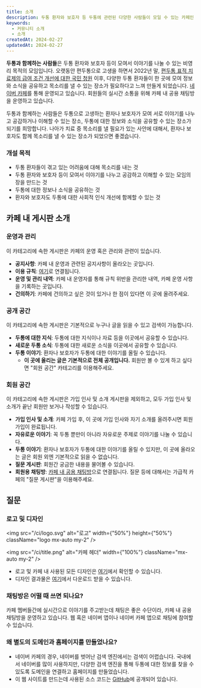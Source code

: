 ```yaml
---
title: 소개
description: 두통 환자와 보호자 등 두통에 관련된 다양한 사람들이 모일 수 있는 카페인 "두통과 함께하는 사람들"를 소개하고, 운영 규칙을 안내합니다.
keywords:
  - 커뮤니티 소개
  - 소개
createdAt: 2024-02-27
updatedAt: 2024-02-27
---
```


<b>두통과 함께하는 사람들</b>은 두통 환자와 보호자 등이 모여서 이야기를 나눌 수
있는 비영리 목적의 모임입니다. 오랫동안 편두통으로 고생을 하면서 2022년 말,
[편두통 표적 치료제의 급여 조건 개선에 대한 국민
청원](https://petitions.assembly.go.kr/status/onGoing/E1F0409853F26C45E054B49691C1987F)
이후, 다양한 두통 환자들이 한 곳에 모여 정보와 소식을 공유하고 목소리를 낼 수
있는 장소가 필요하다고 느껴 만들게 되었습니다. [네이버 카페](/)를 통해 운영되고
있습니다. 회원들의 실시간 소통을 위해 카페 내 공용 채팅방을 운영하고 있습니다.

두통과 함께하는 사람들은 두통으로 고생하는 환자나 보호자가 모여 서로 이야기를 나누고 공감하거나 이해할 수 있는 장소, 두통에 대한 정보와 소식을 공유할 수 있는 장소가 되기를 희망합니다.
나아가 치료 중 목소리를 낼 필요가 있는 사안에 대해서, 환자나 보호자도 함께 목소리를 낼 수 있는 장소가 되었으면 좋겠습니다.

### 개설 목적

- 두통 환자들이 겪고 있는 어려움에 대해 목소리를 내는 것
- 두통 환자와 보호자 등이 모여서 이야기를 나누고 공감하고 이해할 수 있는 모임의 장을 만드는 것
- 두통에 대한 정보나 소식을 공유하는 것
- 환자와 보호자도 두통에 대한 사회적 인식 개선에 함께할 수 있는 것

## 카페 내 게시판 소개

### 운영과 관리

이 카테고리에 속한 게시판은 카페의 운영 혹은 관리와 관련이 있습니다.

- **공지사항**: 카페 내 운영과 관련된 공지사항이 올라오는 곳입니다.
- **이용 규칙**: [여기](/pages/rules)로 연결됩니다.
- **운영 및 관리 내역**: 카페 내 운영자를 통해 규칙 위반을 관리한 내역, 카페 운영 사항을 기록하는 곳입니다.
- **건의하기**: 카페에 건의하고 싶은 것이 있거나 한 점이 있다면 이 곳에 올려주세요.

### 공개 공간

이 카테고리에 속한 게시판은 기본적으로 누구나 글을 읽을 수 있고 검색이 가능합니다.

- **두통에 대한 지식**: 두통에 대한 지식이나 자료 등을 이곳에서 공유할 수 있습니다.
- **새로운 두통 소식**: 두통에 대한 새로운 소식을 이곳에서 공유할 수 있습니다.
- **두통 이야기**: 환자나 보호자가 두통에 대한 이야기를 올릴 수 있습니다.
  - **이 곳에 올리는 글은 기본적으로 전체 공개입니다.** 회원만 볼 수 있게 하고 싶다면 "회원 공간" 카테고리를 이용해주세요.

### 회원 공간

이 카테고리에 속한 게시판은 가입 인사 및 소개 게시판을 제외하고, 모두 가입 인사 및 소개가 끝난 회원만 보거나 작성할 수 있습니다.

- **가입 인사 및 소개**: 카페 가입 후, 이 곳에 가입 인사와 자기 소개를 올려주시면 회원 가입이 완료됩니다.
- **자유로운 이야기**: 꼭 두통 뿐만이 아니라 자유로운 주제로 이야기를 나눌 수 있습니다.
- **두통 이야기**: 환자나 보호자가 두통에 대한 이야기를 올릴 수 있지만, 이 곳에 올라오는 글은 회원 외엔 기본적으로 읽을 수 없습니다.
- **질문 게시판**: 회원간 궁금한 내용을 물어볼 수 있습니다.
- **회원용 채팅방**: <a href="https://talk.cafe.naver.com/channels/3000955606468" target="_blank">카페 내 공용 채팅방</a>으로 연결됩니다. 질문 등에 대해서는 가급적 카페의 "질문 게시판"을 이용해주세요.

## 질문

### 로고 및 디자인

<img
  src="/ci/logo.svg"
  alt="로고"
  width={"50%"}
  height={"50%"}
  className="logo mx-auto my-2"
/>

<img
  src="/ci/title.png"
  alt="카페 헤더"
  width={"100%"}
  className="mx-auto my-2"
/>

- 로고 및 카페 내 사용된 모든 디자인은 [여기](https://www.figma.com/file/RJhlcEjAM8uWJ5PDDWtP1W/%EC%BB%A4%EB%AE%A4%EB%8B%88%ED%8B%B0-%EA%B4%80%EB%A0%A8-%EB%94%94%EC%9E%90%EC%9D%B8?type=design&mode=design&t=FEhYZdqlSfuhCYCR-1)에서 확인할 수 있습니다.
- 디자인 결과물은 [여기](/downloads/designs.zip)에서 다운로드 받을 수 있습니다.

### 채팅방은 어떨 때 쓰면 되나요?

카페 멤버들간에 실시간으로 이야기를 주고받는데 채팅은 좋은 수단이라, 카페 내 공용 채팅방을 운영하고 있습니다. 웹 혹은 네이버 앱이나 네이버 카페 앱으로 채팅에 참여할 수 있습니다.

### 왜 별도의 도메인과 홈페이지를 만들었나요?

- 네이버 카페의 경우, 네이버를 벗어난 검색 엔진에서는 검색이 어렵습니다. 국내에서 네이버를 많이 사용하지만, 다양한 검색 엔진을 통해 두통에 대한 정보를 찾을 수 있도록 도메인을 연결하고 홈페이지를 만들었습니다.
- 이 웹 사이트를 만드는데 사용된 소스 코드는 [GitHub](https://github.com/headache-place/web)에 공개되어 있습니다.
